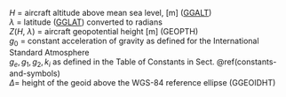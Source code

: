 
<p class=box>
$H$ = aircraft altitude above mean sea level, [m] ([GGALT](#ggalt))  
$\lambda$ = latitude ([GGLAT](#gglat)) converted to radians    
$Z(H,\ \lambda)$ = aircraft geopotential height [m] (GEOPTH)  
$g_{0}$ = constant acceleration of gravity as defined for the International
Standard Atmosphere  
$g_{e},\,g_{1},\,g_{2},\,k_{i}$ as defined in the Table of Constants
in Sect.\ \@ref(constants-and-symbols)   
$\Delta$= height of the geoid above the WGS-84 reference ellipse
(GGEOIDHT)  
</p>
<p class=box2>  
\begin{equation}
\mathrm{\{GEOPHT\}}=Z(H,\lambda)=\frac{1}{g_{0}}\Biggl\{ g_{e}\left(\frac{1+g_{1}\sin^{2}\lambda}{(1-g_{2}\sin^{2}\lambda)^{1/2}}\right) \notag \\   
\times \left(H-\frac{1}{2}\left((H+\Delta)^{2}-\Delta^{2}\right)(k_{1}-k_{2}\sin^{2}\lambda)+\frac{1}{3}\left((H+\Delta)^{3}-\Delta^{3}\right)k_{3}\right)\Biggr\}  
(\#eq:GEOPHT)
\end{equation}
</p>


